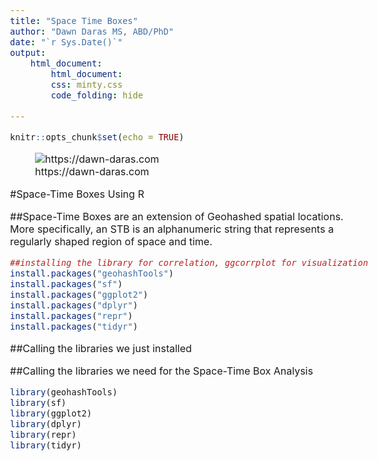 ```yaml
---
title: "Space Time Boxes"
author: "Dawn Daras MS, ABD/PhD"
date: "`r Sys.Date()`"
output: 
    html_document:
        html_document:
        css: minty.css
        code_folding: hide
    
---
```


<style type="text/css">
  body{
  font-size: 12pt;
}
</style>

```r
knitr::opts_chunk$set(echo = TRUE)
```


![https://dawn-daras.com](Dawn.png)

#Space-Time Boxes Using R

##Space-Time Boxes are an extension of Geohashed spatial locations. More specifically, an STB is an alphanumeric string that represents a regularly shaped region of space and time.

```r
##installing the library for correlation, ggcorrplot for visualization and FactoMineR for the PCA
install.packages("geohashTools")
install.packages("sf")
install.packages("ggplot2")
install.packages("dplyr")
install.packages("repr")
install.packages("tidyr")
```

##Calling the libraries we just installed

##Calling the libraries we need for the Space-Time Box Analysis

```r
library(geohashTools)
library(sf)
library(ggplot2)
library(dplyr)
library(repr)
library(tidyr)
```